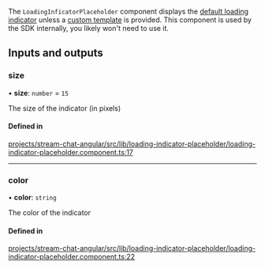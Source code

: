 The `LoadingInficatorPlaceholder` component displays the [default loading indicator](./LoadingIndicatorComponent.mdx) unless a [custom template](../services/CustomTemplatesService.mdx) is provided. This component is used by the SDK internally, you likely won't need to use it.

[//]: # "Start of generated content"
## Inputs and outputs 


### size

• **size**: `number` = `15`

The size of the indicator (in pixels)

#### Defined in

[projects/stream-chat-angular/src/lib/loading-indicator-placeholder/loading-indicator-placeholder.component.ts:17](https://github.com/GetStream/stream-chat-angular/blob/46d5b92be908d0a9ff115a8a61a6fbfe3772b6ea/projects/stream-chat-angular/src/lib/loading-indicator-placeholder/loading-indicator-placeholder.component.ts#L17)

___

### color

• **color**: `string`

The color of the indicator

#### Defined in

[projects/stream-chat-angular/src/lib/loading-indicator-placeholder/loading-indicator-placeholder.component.ts:22](https://github.com/GetStream/stream-chat-angular/blob/46d5b92be908d0a9ff115a8a61a6fbfe3772b6ea/projects/stream-chat-angular/src/lib/loading-indicator-placeholder/loading-indicator-placeholder.component.ts#L22)

[//]: # "End of generated content"
